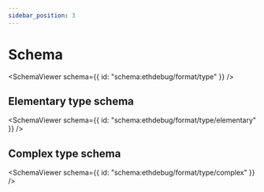 ```yaml
---
sidebar_position: 3
---
```



# Schema

<SchemaViewer
  schema={{ id: "schema:ethdebug/format/type" }}
  />

## Elementary type schema

<SchemaViewer
  schema={{ id: "schema:ethdebug/format/type/elementary" }}
  />

## Complex type schema

<SchemaViewer
  schema={{ id: "schema:ethdebug/format/type/complex" }}
  />
